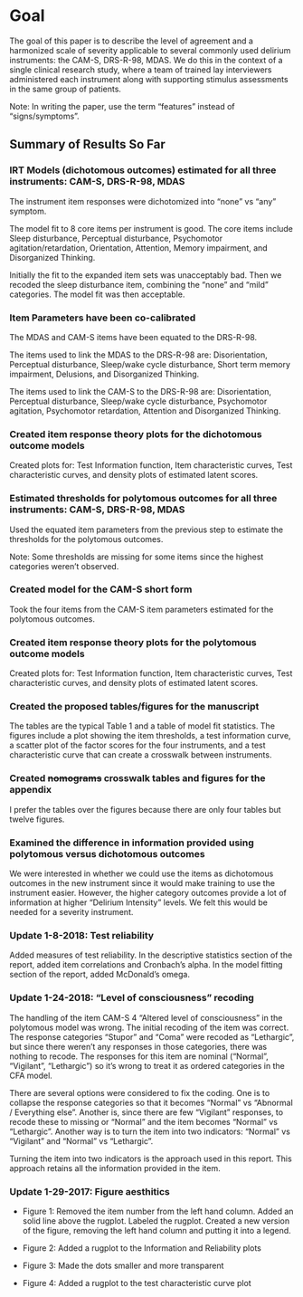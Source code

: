 
# Goal
The goal of this paper is to describe the level of agreement and a harmonized scale of severity applicable to several commonly used delirium instruments: the CAM-S, DRS-R-98, MDAS. We do this in the context of a single clinical research study, where a team of trained lay interviewers administered each instrument along with supporting stimulus assessments in the same group of patients.

Note: In writing the paper, use the term "features" instead of "signs/symptoms".

## Summary of Results So Far
### IRT Models (dichotomous outcomes) estimated for all three instruments: CAM-S, DRS-R-98, MDAS

The instrument item responses were dichotomized into "none" vs "any" symptom.

The model fit to 8 core items per instrument is good. The core items include Sleep disturbance, Perceptual disturbance, Psychomotor agitation/retardation, Orientation, Attention, Memory impairment, and Disorganized Thinking. 

Initially the fit to the expanded item sets was unacceptably bad. Then we recoded the sleep disturbance item, combining the "none" and "mild" categories.  The model fit was then acceptable.  


### Item Parameters have been co-calibrated

The MDAS and CAM-S items have been equated to the DRS-R-98.  

The items used to link the MDAS to the DRS-R-98 are: Disorientation, Perceptual disturbance, Sleep/wake cycle disturbance, Short term memory impairment, Delusions, and Disorganized Thinking.

The items used to link the CAM-S to the DRS-R-98 are: Disorientation, Perceptual disturbance, Sleep/wake cycle disturbance, Psychomotor agitation, Psychomotor retardation, Attention and Disorganized Thinking.

### Created item response theory plots for the dichotomous outcome models

Created plots for: Test Information function, Item characteristic curves, Test characteristic curves, and density plots of estimated latent scores.

### Estimated thresholds for polytomous outcomes for all three instruments: CAM-S, DRS-R-98, MDAS

Used the equated item parameters from the previous step to estimate the thresholds for the polytomous outcomes.

Note: Some thresholds are missing for some items since the highest categories weren't observed.

### Created model for the CAM-S short form

Took the four items from the CAM-S item parameters estimated for the polytomous outcomes.

### Created item response theory plots for the polytomous outcome models

Created plots for: Test Information function, Item characteristic curves, Test characteristic curves, and density plots of estimated latent scores.

### Created the proposed tables/figures for the manuscript

The tables are the typical Table 1 and a table of model fit statistics.  The figures include a plot showing the item thresholds, a test information curve, a scatter plot of the factor scores for the four instruments, and a test characteristic curve that can create a crosswalk between instruments.

### Created ~~nomograms~~ crosswalk tables and figures for the appendix

I prefer the tables over the figures because there are only four tables but twelve figures.

### Examined the difference in information provided using polytomous versus dichotomous outcomes

We were interested in whether we could use the items as dichotomous outcomes in the new instrument since it would make training to use the instrument easier.  However, the higher category outcomes provide a lot of information at higher "Delirium Intensity" levels.  We felt this would be needed for a severity instrument.

### Update 1-8-2018: Test reliability

Added measures of test reliability.  In the descriptive statistics section of the report, added item correlations and Cronbach's alpha.  In the model fitting section of the report, added McDonald's omega.

### Update 1-24-2018: "Level of consciousness" recoding

The handling of the item CAM-S 4 "Altered level of consciousness" in the polytomous model was wrong.  The initial recoding of the item was correct.  The response categories "Stupor" and "Coma" were recoded as "Lethargic", but since there weren't any responses in those categories, there was nothing to recode.  The responses for this item are nominal ("Normal", "Vigilant", "Lethargic") so it's wrong to treat it as ordered categories in the CFA model.  

There are several options were considered to fix the coding.  One is to collapse the response categories so that it becomes "Normal" vs "Abnormal / Everything else".  Another is, since there are few "Vigilant" responses, to recode these to missing or "Normal" and the item becomes "Normal" vs "Lethargic". Another way is to turn the item into two indicators: "Normal" vs "Vigilant" and "Normal" vs "Lethargic".  

Turning the item into two indicators is the approach used in this report.  This approach retains all the information provided in the item.


### Update 1-29-2017: Figure aesthitics 

* Figure 1: Removed the item number from the left hand column.  Added an solid line above the rugplot.  Labeled the rugplot. Created a new version of the figure, removing the left hand column and putting it into a legend.

* Figure 2: Added a rugplot to the Information and Reliability plots

* Figure 3: Made the dots smaller and more transparent

* Figure 4: Added a rugplot to the test characteristic curve plot



